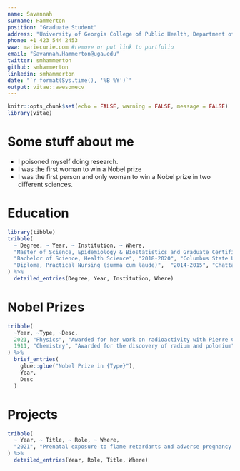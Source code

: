 ---
name: Savannah
surname: Hammerton
position: "Graduate Student"
address: "University of Georgia College of Public Health, Department of Epidemiology & Biostatistics"
phone: +1 423 544 2453
www: mariecurie.com #remove or put link to portfolio
email: "Savannah.Hammerton@uga.edu"
twitter: smhammerton
github: smhammerton
linkedin: smhammerton
date: "`r format(Sys.time(), '%B %Y')`"
output: vitae::awesomecv
---

```{r setup, include=FALSE}
knitr::opts_chunk$set(echo = FALSE, warning = FALSE, message = FALSE)
library(vitae)
```

# Some stuff about me

 * I poisoned myself doing research.
 * I was the first woman to win a Nobel prize
 * I was the first person and only woman to win a Nobel prize in two different sciences.

# Education

```{r}
library(tibble)
tribble(
  ~ Degree, ~ Year, ~ Institution, ~ Where,
  "Master of Science, Epidemiology & Biostatistics and Graduate Certificate in Infectious Disease Epidemiology", "2020-Present", "University of Georgia", "Athens, GA",
  "Bachelor of Science, Health Science", "2018-2020", "Columbus State University", "Columbus, GA",
  "Diploma, Practical Nursing (summa cum laude)",  "2014-2015", "Chattanooga College", "Chattanooga, TN"
) %>% 
  detailed_entries(Degree, Year, Institution, Where)
```

# Nobel Prizes

```{r}
tribble(
  ~Year, ~Type, ~Desc,
  2021, "Physics", "Awarded for her work on radioactivity with Pierre Curie and Henri Becquerel",
  1911, "Chemistry", "Awarded for the discovery of radium and polonium"
) %>% 
  brief_entries(
    glue::glue("Nobel Prize in {Type}"),
    Year, 
    Desc
  )
```

# Projects

```{r}
tribble(
  ~ Year, ~ Title, ~ Role, ~ Where,
  "2021", "Prenatal exposure to flame retardants and adverse pregnancy outcomes: A systematic review (in progress)", "Co-Author", "University of Georgia"
) %>% 
  detailed_entries(Year, Role, Title, Where)
```

